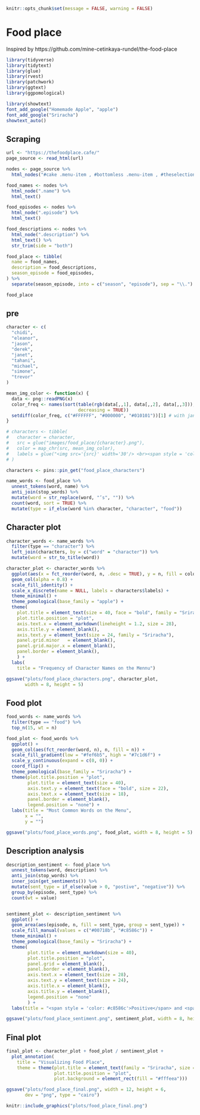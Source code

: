 
```r
knitr::opts_chunk$set(message = FALSE, warning = FALSE)
```

# Food place

Inspired by https://github.com/mine-cetinkaya-rundel/the-food-place  

```r
library(tidyverse)
library(tidytext)
library(glue)
library(rvest)
library(patchwork)
library(ggtext)
library(ggpomological)

library(showtext)
font_add_google("Homemade Apple", "apple")
font_add_google("Sriracha")
showtext_auto()
```




## Scraping  


```r
url <- "https://thefoodplace.cafe/"
page_source <- read_html(url)
```


```r
nodes <- page_source %>% 
  html_nodes("#cake .menu-item , #bottomless .menu-item , #theselection .menu-item , #brunch .menu-item , #soups .menu-item , .menu-item+ .menu-item , #entrees .menu-item , .menu-item:nth-child(1)")

food_names <- nodes %>% 
  html_node(".name") %>% 
  html_text()

food_episodes <- nodes %>%
  html_node(".episode") %>% 
  html_text()

food_descriptions <- nodes %>% 
  html_node(".description") %>%
  html_text() %>% 
  str_trim(side = "both")
```


```r
food_place <- tibble(
  name = food_names,
  description = food_descriptions,
  season_episode = food_episodes,
) %>% 
  separate(season_episode, into = c("season", "episode"), sep = "\\.")

food_place
```

## pre

```r
character <- c(
  "chidi",   
  "eleanor",
  "jason",
  "derek",
  "janet",
  "tahani",
  "michael",
  "simone",
  "trevor"
)

mean_img_color <- function(x) {
  data <- png::readPNG(x)
  color_freq <- names(sort(table(rgb(data[,,1], data[,,2], data[,,3])), 
                           decreasing = TRUE))
  setdiff(color_freq, c("#FFFFFF", "#000000", "#010101"))[1] # with janet fix
}
```


```r
# characters <- tibble(
#   character = character,
#   src = glue("images/food_place/{character}.png"),
#   color = map_chr(src, mean_img_color),
#   labels = glue("<img src='{src}' width='30'/> <br><span style = 'color: {color}'>{character}</span>")
# )

characters <- pins::pin_get("food_place_characters")
```


```r
name_words <- food_place %>% 
  unnest_tokens(word, name) %>% 
  anti_join(stop_words) %>% 
  mutate(word = str_replace(word, "’s", "")) %>% 
  count(word, sort = TRUE) %>% 
  mutate(type = if_else(word %in% character, "character", "food"))
```

## Character plot  

```r
character_words <- name_words %>%
  filter(type == "character") %>%
  left_join(characters, by = c("word" = "character")) %>%
  mutate(word = str_to_title(word))

character_plot <- character_words %>%
  ggplot(aes(x = fct_reorder(word, n, .desc = TRUE), y = n, fill = color)) +
  geom_col(alpha = 0.8) + 
  scale_fill_identity() +
  scale_x_discrete(name = NULL, labels = characters$labels) +
  theme_minimal() + 
  theme_pomological(base_family = "apple") + 
  theme(
    plot.title = element_text(size = 40, face = "bold", family = "Sriracha"),
    plot.title.position = "plot",
    axis.text.x = element_markdown(lineheight = 1.2, size = 28),
    axis.title.y = element_blank(),
    axis.text.y = element_text(size = 24, family = "Sriracha"),
    panel.grid.minor   = element_blank(),
    panel.grid.major.x = element_blank(),
    panel.border = element_blank(),
    ) +
  labs(
    title = "Frequency of Character Names on the Mennu")

ggsave("plots/food_place_characters.png", character_plot,
       width = 8, height = 5)
```

## Food plot  

```r
food_words <- name_words %>% 
  filter(type == "food") %>% 
  top_n(15, wt = n)

food_plot <- food_words %>% 
  ggplot() + 
  geom_col(aes(fct_reorder(word, n), n, fill = n)) + 
  scale_fill_gradient(low = "#fef6b5", high = "#7c1d6f") + 
  scale_y_continuous(expand = c(0, 0)) + 
  coord_flip() + 
  theme_pomological(base_family = "Sriracha") + 
  theme(plot.title.position = "plot",
        plot.title = element_text(size = 40),
        axis.text.y = element_text(face = "bold", size = 22),
        axis.text.x = element_text(size = 18),
        panel.border = element_blank(),
        legend.position = "none") + 
  labs(title = "Most Common Words on the Menu",
       x = "",
       y = "")

ggsave("plots/food_place_words.png", food_plot, width = 8, height = 5)
```


## Description analysis   




```r
description_sentiment <- food_place %>% 
  unnest_tokens(word, description) %>% 
  anti_join(stop_words) %>%
  inner_join(get_sentiments()) %>%
  mutate(sent_type = if_else(value > 0, "postive", "negative")) %>%
  group_by(episode, sent_type) %>% 
  count(wt = value)


sentiment_plot <- description_sentiment %>% 
  ggplot() + 
  geom_area(aes(episode, n, fill = sent_type, group = sent_type)) +
  scale_fill_manual(values = c("#00718b", "#c8586c")) + 
  theme_minimal() + 
  theme_pomological(base_family = "Sriracha") + 
  theme(
        plot.title = element_markdown(size = 40),
        plot.title.position = "plot",
        panel.grid = element_blank(), 
        panel.border = element_blank(),
        axis.text.x = element_text(size = 28),
        axis.text.y = element_text(size = 24),
        axis.title.x = element_blank(),
        axis.title.y = element_blank(),
        legend.position = "none"
        ) + 
  labs(title = "<span style = 'color: #c8586c'>Positive</span> and <span style = 'color: #00718b'>Negative</span> Value Across Episodes")

ggsave("plots/food_place_sentiment.png", sentiment_plot, width = 8, height = 6)
```

## Final plot  

```r

final_plot <- character_plot + food_plot / sentiment_plot + 
  plot_annotation(
    title = "Visualizing Food Place",
    theme = theme(plot.title = element_text(family = "Sriracha", size = 60),
                  plot.title.position = "plot",
                  plot.background = element_rect(fill = "#fffeea")))

ggsave("plots/food_place_final.png", width = 12, height = 6,
       dev = "png", type = "cairo")
```


```r
knitr::include_graphics("plots/food_place_final.png")
```


